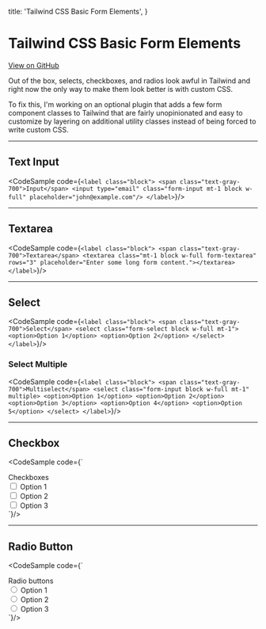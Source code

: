 

  title: 'Tailwind CSS Basic Form Elements',
}

# Tailwind CSS Basic Form Elements

<div className="mt-2">
  <a href="https://github.com/adamwathan/tailwindcss-form-styles" className="text-gray-600 hover:underline">
    View on GitHub
  </a>
</div>

Out of the box, selects, checkboxes, and radios look awful in Tailwind and right now the only way to
make them look better is with custom CSS.

To fix this, I'm working on an optional plugin that adds a few form component classes to Tailwind
that are fairly unopinionated and easy to customize by layering on additional utility classes
instead of being forced to write custom CSS.

---

## Text Input

<CodeSample code={`
  <label class="block">
    <span class="text-gray-700">Input</span>
    <input type="email" class="form-input mt-1 block w-full" placeholder="john@example.com"/>
  </label>
`}/>

---

## Textarea


<CodeSample code={`
  <label class="block">
    <span class="text-gray-700">Textarea</span>
    <textarea class="mt-1 block w-full form-textarea" rows="3" placeholder="Enter some long form content."></textarea>
  </label>
`}/>

---

## Select

<CodeSample code={`
  <label class="block">
    <span class="text-gray-700">Select</span>
    <select class="form-select block w-full mt-1">
      <option>Option 1</option>
      <option>Option 2</option>
    </select>
  </label>
`}/>

### Select Multiple

<CodeSample code={`
  <label class="block">
    <span class="text-gray-700">Multiselect</span>
    <select class="form-input block w-full mt-1" multiple>
      <option>Option 1</option>
      <option>Option 2</option>
      <option>Option 3</option>
      <option>Option 4</option>
      <option>Option 5</option>
    </select>
  </label>
`}/>

---

## Checkbox

<CodeSample code={`
  <div class="block">
    <span class="text-gray-700">Checkboxes</span>
    <div class="mt-2">
      <div>
        <label class="inline-flex items-center">
          <input type="checkbox" class="sr-only"/>
          <span class="form-checkbox text-indigo-700" aria-hidden="true"></span>
          <span class="ml-2">Option 1</span>
        </label>
      </div>
      <div>
        <label class="inline-flex items-center">
          <input type="checkbox" class="sr-only"/>
          <span class="form-checkbox text-green-600" aria-hidden="true"></span>
          <span class="ml-2">Option 2</span>
        </label>
      </div>
      <div>
        <label class="inline-flex items-center">
          <input type="checkbox" class="sr-only"/>
          <span class="form-checkbox text-pink-600" aria-hidden="true"></span>
          <span class="ml-2">Option 3</span>
        </label>
      </div>
    </div>
  </div>
`}/>

---

## Radio Button



<CodeSample code={`
  <div class="block">
    <span class="text-gray-700">Radio buttons</span>
    <div class="mt-2">
      <div>
        <label class="inline-flex items-center">
          <input type="radio" class="sr-only" name="radio" value="1"/>
          <span class="form-radio text-indigo-700" aria-hidden="true"></span>
          <span class="ml-2">Option 1</span>
        </label>
      </div>
      <div>
        <label class="inline-flex items-center">
          <input type="radio" class="sr-only" name="radio" value="2"/>
          <span class="form-radio text-green-600" aria-hidden="true"></span>
          <span class="ml-2">Option 2</span>
        </label>
      </div>
      <div>
        <label class="inline-flex items-center">
          <input type="radio" class="sr-only" name="radio" value="3"/>
          <span class="form-radio text-pink-600" aria-hidden="true"></span>
          <span class="ml-2">Option 3</span>
        </label>
      </div>
    </div>
  </div>
`}/>
